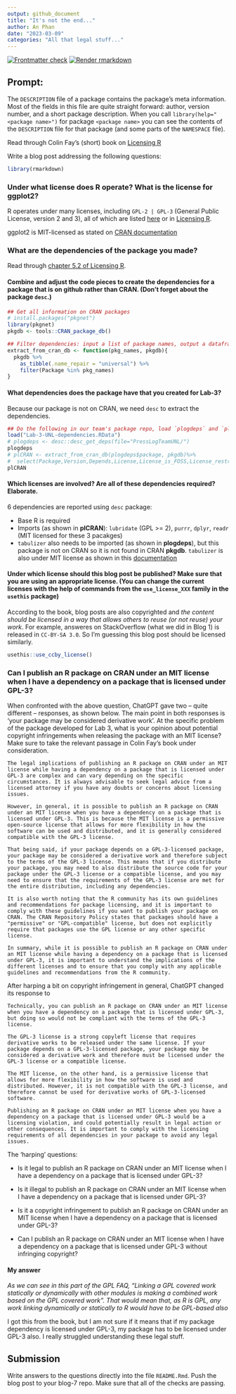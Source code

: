 ```yaml
---
output: github_document
title: "It's not the end..."
author: An Phan
date: "2023-03-09"
categories: "All that legal stuff..."
---
```


<!-- README.md is generated from README.Rmd. Please edit that file -->
<!-- badges: start -->
[![Frontmatter check](../../actions/workflows/check-yaml.yaml/badge.svg)](../../actions/workflows/check-yaml.yaml)
[![Render rmarkdown](../../actions/workflows/render-rmarkdown.yaml/badge.svg)](../../actions/workflows/render-rmarkdown.yaml)
<!-- badges: end -->
  

## Prompt:

The `DESCRIPTION` file of a package contains the package's meta information. Most of the fields in this file are quite straight forward: author, version number, and a short package description. When you call `library(help="<package name>")` for  package `<package name>` you can see the contents of the `DESCRIPTION` file for that package (and some parts of the `NAMESPACE` file).

Read through Colin Fay's (short) book on [Licensing R](https://thinkr-open.github.io/licensing-r/)

Write a blog post addressing the following questions: 
```r
library(rmarkdown)
```

### Under what license does R operate? What is the license for ggplot2?
R operates under many licenses, including `GPL-2 | GPL-3` (General Public License, version 2 and 3), all of which are listed [here](https://www.r-project.org/Licenses/) or in [Licensing R](https://thinkr-open.github.io/licensing-r/rworld.html#package-licenses). 

ggplot2 is MIT-licensed as stated on [CRAN documentation](https://cran.r-project.org/web/packages/ggplot2/index.html)

### What are the dependencies of the package you made?

Read through [chapter 5.2 of Licensing R](https://thinkr-open.github.io/licensing-r/practical.html#dependencies-exploration). 

#### Combine and adjust the code pieces to create the dependencies for a package that is on github rather than CRAN. (Don't forget about the package `desc`.) 
```r
## Get all information on CRAN packages
# install.packages("pkgnet")
library(pkgnet)
pkgdb <- tools::CRAN_package_db()

## Filter dependencies: input a list of package names, output a dataframe of these packages' information on CRAN
extract_from_cran_db <- function(pkg_names, pkgdb){
  pkgdb %>%
    as_tibble(.name_repair = "universal") %>%
    filter(Package %in% pkg_names)
}
```
#### What dependencies does the package have that you created for Lab-3? 
Because our package is not on CRAN, we need `desc` to extract the dependencies.
```r
## Do the following in our team's package repo, load `plogdeps` and `plCRAN` dataframe here
load("Lab-3-UNL-dependencies.RData")
# plogdeps <- desc::desc_get_deps(file="PressLogTeamUNL/")
plogdeps
# plCRAN <- extract_from_cran_db(plogdeps$package, pkgdb)%>%
#  select(Package,Version,Depends,License,License_is_FOSS,License_restricts_use)
plCRAN
```
#### Which licenses are involved? Are all of these dependencies required? Elaborate.

6 dependencies are reported using `desc` package: 

- Base R is required
- Imports (as shown in **plCRAN**): `lubridate` (GPL >= 2), `purrr`, `dplyr`, `readr` (MIT licensed for these 3 pacakges) 
- `tabulizer` also needs to be imported (as shown in **plogdeps**), but this package is not on CRAN so it is not found in CRAN **pkgdb**. `tabulizer` is also under MIT license as shown in this [documentation](https://docs.ropensci.org/tabulizer/)

#### Under which license should this blog post be published? Make sure that you are using an appropriate license. (You can change the current licenses with the help of commands from the `use_license_XXX` family in the `usethis` package)
 
According to the book, blog posts are also copyrighted and *the content should be licensed in a way that allows others to reuse (or not reuse) your work*. For example, answeres on StackOverflow (what we did in Blog 1) is released in `CC-BY-SA 3.0`. So I'm guessing this blog post should be licensed similarly. 
```r
usethis::use_ccby_license()
```


### Can I publish an R package on CRAN under an MIT license when I have a dependency on a package that is licensed under GPL-3?

When confronted with the above question, ChatGPT gave two -- quite different -- responses, as shown below. 
The main point in both responses is 'your package may be considered  derivative work'. At the specific problem of the package developed for Lab 3, what is your opinion about potential copyright infringements when releasing the package with an MIT license? Make sure to take the relevant passage in Colin Fay's book under consideration.

```
The legal implications of publishing an R package on CRAN under an MIT license while having a dependency on a package that is licensed under GPL-3 are complex and can vary depending on the specific circumstances. It is always advisable to seek legal advice from a licensed attorney if you have any doubts or concerns about licensing issues.

However, in general, it is possible to publish an R package on CRAN under an MIT license when you have a dependency on a package that is licensed under GPL-3. This is because the MIT license is a permissive open-source license that allows for more flexibility in how the software can be used and distributed, and it is generally considered compatible with the GPL-3 license.

That being said, if your package depends on a GPL-3-licensed package, your package may be considered a derivative work and therefore subject to the terms of the GPL-3 license. This means that if you distribute your package, you may need to also distribute the source code for your package under the GPL-3 license or a compatible license, and you may need to ensure that the requirements of the GPL-3 license are met for the entire distribution, including any dependencies.

It is also worth noting that the R community has its own guidelines and recommendations for package licensing, and it is important to comply with these guidelines if you want to publish your package on CRAN. The CRAN Repository Policy states that packages should have a "permissive" or "GPL-compatible" license, but does not explicitly require that packages use the GPL license or any other specific license.

In summary, while it is possible to publish an R package on CRAN under an MIT license while having a dependency on a package that is licensed under GPL-3, it is important to understand the implications of the different licenses and to ensure that you comply with any applicable guidelines and recommendations from the R community.
```

After harping a bit on copyright infringement in general, ChatGPT changed its response to

```
Technically, you can publish an R package on CRAN under an MIT license when you have a dependency on a package that is licensed under GPL-3, but doing so would not be compliant with the terms of the GPL-3 license.

The GPL-3 license is a strong copyleft license that requires derivative works to be released under the same license. If your package depends on a GPL-3-licensed package, your package may be considered a derivative work and therefore must be licensed under the GPL-3 license or a compatible license.

The MIT license, on the other hand, is a permissive license that allows for more flexibility in how the software is used and distributed. However, it is not compatible with the GPL-3 license, and therefore cannot be used for derivative works of GPL-3-licensed software.

Publishing an R package on CRAN under an MIT license when you have a dependency on a package that is licensed under GPL-3 would be a licensing violation, and could potentially result in legal action or other consequences. It is important to comply with the licensing requirements of all dependencies in your package to avoid any legal issues.
```

The 'harping' questions:

- Is it legal to publish an R package on CRAN under an MIT license when I have a dependency on a package that is licensed under GPL-3?

- Is it illegal to publish an R package on CRAN under an MIT license when I have a dependency on a package that is licensed under GPL-3?

- Is it a copyright infringement to publish an R package on CRAN under an MIT license when I have a dependency on a package that is licensed under GPL-3?

- Can I publish an R package on CRAN under an MIT license when I have a dependency on a package that is licensed under GPL-3 without infringing copyright?


#### My answer
*As we can see in this part of the GPL FAQ, “Linking a GPL covered work statically or dynamically with other modules is making a combined work based on the GPL covered work”. That would mean that, as R is GPL, any work linking dynamically or statically to R would have to be GPL-based also* 

I got this from the book, but I am not sure if it means that if my package dependency is licensed under GPL-3, my package has to be licensed under GPL-3 also. I really struggled understanding these legal stuff.

## Submission

Write answers to the questions directly into the file `README.Rmd`. Push the blog post to your blog-7 repo. Make sure that all of the checks are passing.

